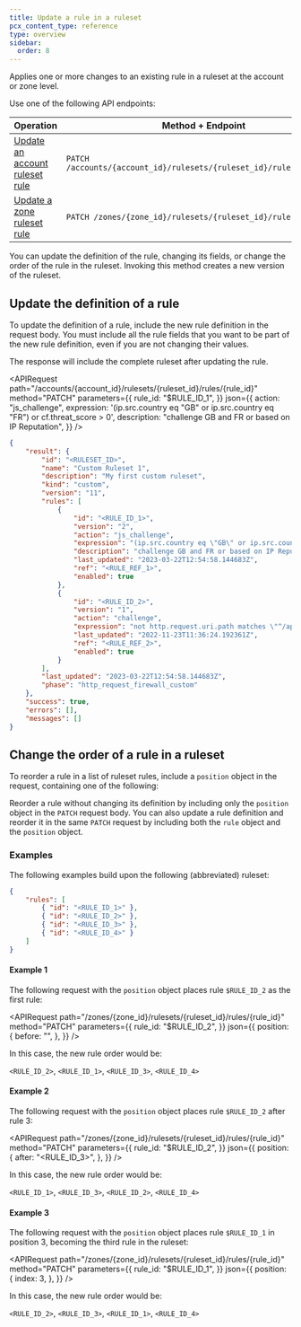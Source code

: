 ```yaml
---
title: Update a rule in a ruleset
pcx_content_type: reference
type: overview
sidebar:
  order: 8
---
```



Applies one or more changes to an existing rule in a ruleset at the account or zone level.

Use one of the following API endpoints:

| Operation                                    | Method + Endpoint                                                    |
| -------------------------------------------- | -------------------------------------------------------------------- |
| [Update an account ruleset rule][ur-account] | `PATCH /accounts/{account_id}/rulesets/{ruleset_id}/rules/{rule_id}` |
| [Update a zone ruleset rule][ur-zone]        | `PATCH /zones/{zone_id}/rulesets/{ruleset_id}/rules/{rule_id}`       |

[ur-account]: /api/resources/rulesets/subresources/rules/methods/edit/
[ur-zone]: /api/resources/rulesets/methods/update/

You can update the definition of the rule, changing its fields, or change the order of the rule in the ruleset. Invoking this method creates a new version of the ruleset.

## Update the definition of a rule

To update the definition of a rule, include the new rule definition in the request body. You must include all the rule fields that you want to be part of the new rule definition, even if you are not changing their values.

The response will include the complete ruleset after updating the rule.

<APIRequest
	path="/accounts/{account_id}/rulesets/{ruleset_id}/rules/{rule_id}"
	method="PATCH"
	parameters={{
		rule_id: "$RULE_ID_1",
	}}
	json={{
		action: "js_challenge",
		expression:
			'(ip.src.country eq "GB" or ip.src.country eq "FR") or cf.threat_score > 0',
		description: "challenge GB and FR or based on IP Reputation",
	}}
/>

```json output
{
	"result": {
		"id": "<RULESET_ID>",
		"name": "Custom Ruleset 1",
		"description": "My first custom ruleset",
		"kind": "custom",
		"version": "11",
		"rules": [
			{
				"id": "<RULE_ID_1>",
				"version": "2",
				"action": "js_challenge",
				"expression": "(ip.src.country eq \"GB\" or ip.src.country eq \"FR\") or cf.threat_score > 0",
				"description": "challenge GB and FR or based on IP Reputation",
				"last_updated": "2023-03-22T12:54:58.144683Z",
				"ref": "<RULE_REF_1>",
				"enabled": true
			},
			{
				"id": "<RULE_ID_2>",
				"version": "1",
				"action": "challenge",
				"expression": "not http.request.uri.path matches \"^/api/.*$\"",
				"last_updated": "2022-11-23T11:36:24.192361Z",
				"ref": "<RULE_REF_2>",
				"enabled": true
			}
		],
		"last_updated": "2023-03-22T12:54:58.144683Z",
		"phase": "http_request_firewall_custom"
	},
	"success": true,
	"errors": [],
	"messages": []
}
```

## Change the order of a rule in a ruleset

To reorder a rule in a list of ruleset rules, include a `position` object in the request, containing one of the following:

<Render file="rule-position-values" />

Reorder a rule without changing its definition by including only the `position` object in the `PATCH` request body. You can also update a rule definition and reorder it in the same `PATCH` request by including both the `rule` object and the `position` object.

### Examples

The following examples build upon the following (abbreviated) ruleset:

```json
{
	"rules": [
		{ "id": "<RULE_ID_1>" },
		{ "id": "<RULE_ID_2>" },
		{ "id": "<RULE_ID_3>" },
		{ "id": "<RULE_ID_4>" }
	]
}
```

#### Example 1

The following request with the `position` object places rule `$RULE_ID_2` as the first rule:

<APIRequest
	path="/zones/{zone_id}/rulesets/{ruleset_id}/rules/{rule_id}"
	method="PATCH"
	parameters={{
		rule_id: "$RULE_ID_2",
	}}
	json={{
		position: {
			before: "",
		},
	}}
/>

In this case, the new rule order would be:

`<RULE_ID_2>`, `<RULE_ID_1>`, `<RULE_ID_3>`, `<RULE_ID_4>`

#### Example 2

The following request with the `position` object places rule `$RULE_ID_2` after rule 3:

<APIRequest
	path="/zones/{zone_id}/rulesets/{ruleset_id}/rules/{rule_id}"
	method="PATCH"
	parameters={{
		rule_id: "$RULE_ID_2",
	}}
	json={{
		position: {
			after: "<RULE_ID_3>",
		},
	}}
/>

In this case, the new rule order would be:

`<RULE_ID_1>`, `<RULE_ID_3>`, `<RULE_ID_2>`, `<RULE_ID_4>`

#### Example 3

The following request with the `position` object places rule `$RULE_ID_1` in position 3, becoming the third rule in the ruleset:

<APIRequest
	path="/zones/{zone_id}/rulesets/{ruleset_id}/rules/{rule_id}"
	method="PATCH"
	parameters={{
		rule_id: "$RULE_ID_1",
	}}
	json={{
		position: {
			index: 3,
		},
	}}
/>

In this case, the new rule order would be:

`<RULE_ID_2>`, `<RULE_ID_3>`, `<RULE_ID_1>`, `<RULE_ID_4>`
